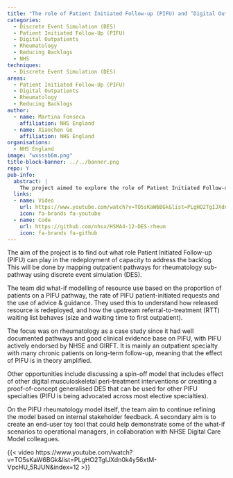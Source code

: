 ```yaml
---
title: "The role of Patient Initiated Follow-up (PIFU) and ‘Digital Outpatients’ in Supporting the Elective Recovery - Can We Better Size Potential for Clearing the Backlog?"
categories:
  - Discrete Event Simulation (DES)
  - Patient Initiated Follow-Up (PIFU)
  - Digital Outpatients
  - Rheumatology
  - Reducing Backlogs
  - NHS
techniques:
  - Discrete Event Simulation (DES)
areas:
  - Patient Initiated Follow-Up (PIFU)
  - Digital Outpatients
  - Rheumatology
  - Reducing Backlogs
author:
  - name: Martina Fonseca
    affiliation: NHS England
  - name: Xiaochen Ge
    affiliation: NHS England
organisations:
  - NHS England
image: "wxsssb6m.png"
title-block-banner: ../../banner.png
repo: Y
pub-info:
  abstract: |
    The project aimed to explore the role of Patient Initiated Follow-up (PIFU) in addressing backlogs by mapping rheumatology outpatient pathways using discrete event simulation. The team modelled resource use and redeployment, focusing on PIFU's impact on referral-to-treatment waiting lists.
  links:
  - name: Video
    url: https://www.youtube.com/watch?v=TO5sKaW6BGk&list=PLgHO2TgIJXdn0k4y56xtM-VpcHU_5RJUN&index=12
    icon: fa-brands fa-youtube
  - name: Code
    url: https://github.com/nhsx/HSMA4-12-DES-rheum
    icon: fa-brands fa-github
---
```


The aim of the project is to find out what role Patient Initiated Follow-up (PIFU) can play in the redeployment of capacity to address the backlog. This will be done by mapping outpatient pathways for rheumatology sub-pathway using discrete event simulation (DES).

The team did what-if modelling of resource use based on the proportion of patients on a PIFU pathway, the rate of PIFU patient-initiated requests and the use of advice & guidance. They used this to understand how released resource is redeployed, and how the upstream referral-to-treatment (RTT) waiting list behaves (size and waiting time to first outpatient).

The focus was on rheumatology as a case study since it had well documented pathways and good clinical evidence base on PIFU, with PIFU actively endorsed by NHSE and GIRFT. It is mainly an outpatient specialty with many chronic patients on long-term follow-up, meaning that the effect of PIFU is in theory amplified.

Other opportunities include discussing a spin-off model that includes effect of other digital musculoskeletal peri-treatment interventions or creating a proof-of-concept generalised DES that can be used for other PIFU specialties (PIFU is being advocated across most elective specialties).

On the PIFU rheumatology model itself, the team aim to continue refining the model based on internal stakeholder feedback. A secondary aim is to create an end-user toy tool that could help demonstrate some of the what-if scenarios to operational managers, in collaboration with NHSE Digital Care Model colleagues.

{{< video https://www.youtube.com/watch?v=TO5sKaW6BGk&list=PLgHO2TgIJXdn0k4y56xtM-VpcHU_5RJUN&index=12 >}}
